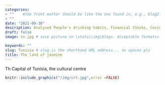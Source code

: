 ```yaml
---
categories:  
- ""    #the front matter should be like the one found in, e.g., blog2.md. It cannot be like the normal Rmd we used
- ""
date: "2021-09-30"
description: Analysed People's drinking habits, Financial Stocks, Covid Vaccinations, and Opinion polls for the 2021 German elections # the title that will show up once someone gets to this page
draft: false
image: tn.jpg # save picture in \static\img\blogs. Acceptable formats= jpg, jpeg, or png . Your iPhone pics wont work 

keywords: ""
slug: Tunisia # slug is the shorthand URL address... no spaces plz
title: The land of jasmine
---
```


Th Capital of Tunisia, the cultural centre

```r
knitr::include_graphics("/img/crt.jpg",error =FALSE)
```

